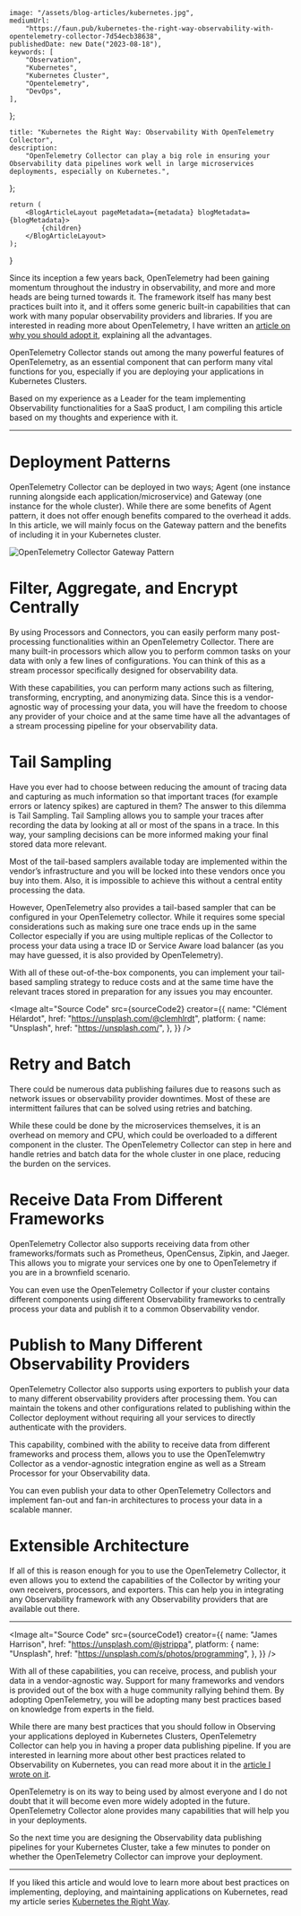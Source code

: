 
    image: "/assets/blog-articles/kubernetes.jpg",
    mediumUrl:
        "https://faun.pub/kubernetes-the-right-way-observability-with-opentelemetry-collector-7d54ecb38638",
    publishedDate: new Date("2023-08-18"),
    keywords: [
        "Observation",
        "Kubernetes",
        "Kubernetes Cluster",
        "Opentelemetry",
        "DevOps",
    ],
};

    title: "Kubernetes the Right Way: Observability With OpenTelemetry Collector",
    description:
        "OpenTelemetry Collector can play a big role in ensuring your Observability data pipelines work well in large microservices deployments, especially on Kubernetes.",
};

    return (
        <BlogArticleLayout pageMetadata={metadata} blogMetadata={blogMetadata}>
            {children}
        </BlogArticleLayout>
    );
}

Since its inception a few years back, OpenTelemetry had been gaining momentum throughout the industry in observability, and more and more heads are being turned towards it. The framework itself has many best practices built into it, and it offers some generic built-in capabilities that can work with many popular observability providers and libraries. If you are interested in reading more about OpenTelemetry, I have written an [article on why you should adopt it](../observability/why-you-should-adopt-opentelemetry), explaining all the advantages.

OpenTelemetry Collector stands out among the many powerful features of OpenTelemetry, as an essential component that can perform many vital functions for you, especially if you are deploying your applications in Kubernetes Clusters.

Based on my experience as a Leader for the team implementing Observability functionalities for a SaaS product, I am compiling this article based on my thoughts and experience with it.

---

# Deployment Patterns

OpenTelemetry Collector can be deployed in two ways; Agent (one instance running alongside each application/microservice) and Gateway (one instance for the whole cluster). While there are some benefits of Agent pattern, it does not offer enough benefits compared to the overhead it adds. In this article, we will mainly focus on the Gateway pattern and the benefits of including it in your Kubernetes cluster.

<Image
    alt="OpenTelemetry Collector Gateway Pattern"
    src={opentelemetryCollectorGatewayPattern}
/>

# Filter, Aggregate, and Encrypt Centrally

By using Processors and Connectors, you can easily perform many post-processing functionalities within an OpenTelemetry Collector. There are many built-in processors which allow you to perform common tasks on your data with only a few lines of configurations. You can think of this as a stream processor specifically designed for observability data.

With these capabilities, you can perform many actions such as filtering, transforming, encrypting, and anonymizing data. Since this is a vendor-agnostic way of processing your data, you will have the freedom to choose any provider of your choice and at the same time have all the advantages of a stream processing pipeline for your observability data.

# Tail Sampling

Have you ever had to choose between reducing the amount of tracing data and capturing as much information so that important traces (for example errors or latency spikes) are captured in them? The answer to this dilemma is Tail Sampling. Tail Sampling allows you to sample your traces after recording the data by looking at all or most of the spans in a trace. In this way, your sampling decisions can be more informed making your final stored data more relevant.

Most of the tail-based samplers available today are implemented within the vendor’s infrastructure and you will be locked into these vendors once you buy into them. Also, it is impossible to achieve this without a central entity processing the data.

However, OpenTelemetry also provides a tail-based sampler that can be configured in your OpenTelemetry collector. While it requires some special considerations such as making sure one trace ends up in the same Collector especially if you are using multiple replicas of the Collector to process your data using a trace ID or Service Aware load balancer (as you may have guessed, it is also provided by OpenTelemetry).

With all of these out-of-the-box components, you can implement your tail-based sampling strategy to reduce costs and at the same time have the relevant traces stored in preparation for any issues you may encounter.

<Image
    alt="Source Code"
    src={sourceCode2}
    creator={{
        name: "Clément Hélardot",
        href: "https://unsplash.com/@clemhlrdt",
        platform: {
            name: "Unsplash",
            href: "https://unsplash.com/",
        },
    }}
/>

# Retry and Batch

There could be numerous data publishing failures due to reasons such as network issues or observability provider downtimes. Most of these are intermittent failures that can be solved using retries and batching.

While these could be done by the microservices themselves, it is an overhead on memory and CPU, which could be overloaded to a different component in the cluster. The OpenTelemetry Collector can step in here and handle retries and batch data for the whole cluster in one place, reducing the burden on the services.

# Receive Data From Different Frameworks

OpenTelemetry Collector also supports receiving data from other frameworks/formats such as Prometheus, OpenCensus, Zipkin, and Jaeger. This allows you to migrate your services one by one to OpenTelemetry if you are in a brownfield scenario.

You can even use the OpenTelemetry Collector if your cluster contains different components using different Observability frameworks to centrally process your data and publish it to a common Observability vendor.

# Publish to Many Different Observability Providers

OpenTelemetry Collector also supports using exporters to publish your data to many different observability providers after processing them. You can maintain the tokens and other configurations related to publishing within the Collector deployment without requiring all your services to directly authenticate with the providers.

This capability, combined with the ability to receive data from different frameworks and process them, allows you to use the OpenTelemwtry Collector as a vendor-agnostic integration engine as well as a Stream Processor for your Observability data.

You can even publish your data to other OpenTelemetry Collectors and implement fan-out and fan-in architectures to process your data in a scalable manner.

# Extensible Architecture

If all of this is reason enough for you to use the OpenTelemetry Collector, it even allows you to extend the capabilities of the Collector by writing your own receivers, processors, and exporters. This can help you in integrating any Observability framework with any Observability providers that are available out there.

---

<Image
    alt="Source Code"
    src={sourceCode1}
    creator={{
        name: "James Harrison",
        href: "https://unsplash.com/@jstrippa",
        platform: {
            name: "Unsplash",
            href: "https://unsplash.com/s/photos/programming",
        },
    }}
/>

With all of these capabilities, you can receive, process, and publish your data in a vendor-agnostic way. Support for many frameworks and vendors is provided out of the box with a huge community rallying behind them. By adopting OpenTelemetry, you will be adopting many best practices based on knowledge from experts in the field.

While there are many best practices that you should follow in Observing your applications deployed in Kubernetes Clusters, OpenTelemetry Collector can help you in having a proper data publishing pipeline. If you are interested in learning more about other best practices related to Observability on Kubernetes, you can read more about it in the [article I wrote on it](./observability-for-your-microservices).

OpenTelemetry is on its way to being used by almost everyone and I do not doubt that it will become even more widely adopted in the future. OpenTelemetry Collector alone provides many capabilities that will help you in your deployments.

So the next time you are designing the Observability data publishing pipelines for your Kubernetes Cluster, take a few minutes to ponder on whether the OpenTelemetry Collector can improve your deployment.

---

If you liked this article and would love to learn more about best practices on implementing, deploying, and maintaining applications on Kubernetes, read my article series [Kubernetes the Right Way](./).
